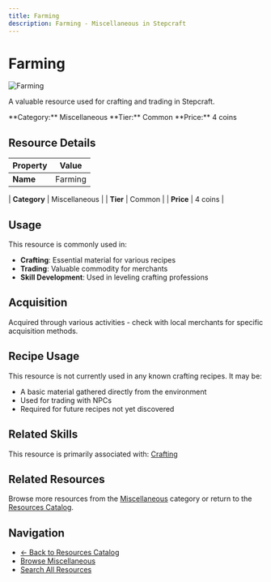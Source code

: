 ```yaml
---
title: Farming
description: Farming - Miscellaneous in Stepcraft
---
```


# Farming

<div className="flex items-start gap-6 mb-8">
  <div className="flex-shrink-0">
    <img src="/assets/icons/farming.png" alt="Farming" className="w-24 h-24 border rounded-lg" />
  </div>
  <div className="flex-1">
    <div className="space-y-2">
      <p className="text-lg text-muted-foreground">A valuable resource used for crafting and trading in Stepcraft.</p>
      <div className="flex flex-wrap gap-4 text-sm">
        <span className="px-2 py-1 bg-blue-100 dark:bg-blue-900 rounded-md">
          **Category:** Miscellaneous
        </span>
        <span className="px-2 py-1 bg-gray-100 dark:bg-gray-900 rounded-md">
          **Tier:** Common
        </span>
        <span className="px-2 py-1 bg-green-100 dark:bg-green-900 rounded-md">
          **Price:** 4 coins
        </span>
      </div>
    </div>
  </div>
</div>

## Resource Details

| Property | Value |
|----------|-------|
| **Name** | Farming |

| **Category** | Miscellaneous |
| **Tier** | Common |
| **Price** | 4 coins |


## Usage

This resource is commonly used in:

- **Crafting**: Essential material for various recipes
- **Trading**: Valuable commodity for merchants
- **Skill Development**: Used in leveling crafting professions




## Acquisition

Acquired through various activities - check with local merchants for specific acquisition methods.


## Recipe Usage

This resource is not currently used in any known crafting recipes. It may be:
- A basic material gathered directly from the environment
- Used for trading with NPCs
- Required for future recipes not yet discovered


## Related Skills

This resource is primarily associated with: [Crafting](/docs/skills/individual/crafting)

## Related Resources

Browse more resources from the [Miscellaneous](/docs/resources#miscellaneous) category or return to the [Resources Catalog](/docs/resources).

## Navigation

- [← Back to Resources Catalog](/docs/resources)
- [Browse Miscellaneous](/docs/resources#miscellaneous)
- [Search All Resources](/search)

